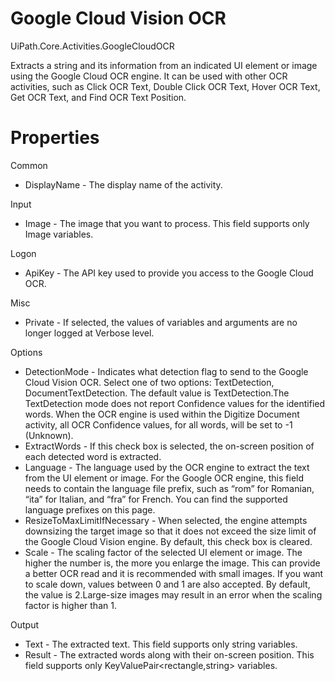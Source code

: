 ﻿# Google Cloud Vision OCR

UiPath.Core.Activities.GoogleCloudOCR

Extracts a string and its information from an indicated UI element or image using the
            Google Cloud OCR engine. It can be used with other OCR activities, such as Click OCR Text, Double Click OCR
                Text, Hover OCR Text, Get OCR Text, and Find OCR Text Position.

# Properties

Common

* DisplayName - The display name of the activity.

Input

* Image - The image that you want to process. This field supports only Image variables.

Logon

* ApiKey - The API key used to provide you access to the Google Cloud OCR.

Misc

* Private - If selected, the values of variables and arguments are no longer logged at Verbose level.

Options

* DetectionMode - Indicates what detection flag to send to the Google Cloud Vision OCR. Select one of two options: TextDetection, DocumentTextDetection. The default value is TextDetection.The TextDetection mode does not report Confidence values for the identified words. When the OCR engine is used within the Digitize Document activity, all OCR Confidence values, for all words, will be set to -1 (Unknown).
* ExtractWords - If this check box is selected, the on-screen position of each detected word is extracted.
* Language - The language used by the OCR engine to extract the text from the UI element or image. For the Google OCR engine, this field needs to contain the language file prefix, such as “rom” for Romanian, “ita” for Italian, and “fra” for French. You can find the supported language prefixes on this page.
* ResizeToMaxLimitIfNecessary - When selected, the engine attempts downsizing the target image so that it does not exceed the size limit of the Google Cloud Vision engine. By default, this check box is cleared.
* Scale - The scaling factor of the selected UI element or image. The higher the number is, the more you enlarge the image. This can provide a better OCR read and it is recommended with small images. If you want to scale down, values between 0 and 1 are also accepted. By default, the value is 2.Large-size images may result in an error when the scaling factor is higher than 1.

Output

* Text - The extracted text. This field supports only string variables.
* Result - The extracted words along with their on-screen position. This field supports only KeyValuePair<rectangle,string> variables.
